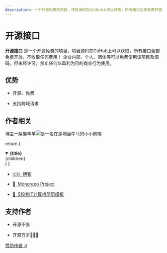 ```yaml
---
description: 一个开源免费的项目，项目源码在GitHub上可以获取，所有接口全部免费开放，不收取任何费用！企业内部、个人、团体等可以免费使用该项目及源码。但未经许可，禁止任何以盈利为目的商业行为使用。
---
```




# 开源接口

**开源接口** 是一个开源免费的项目，项目源码在GitHub上可以获取，所有接口全部免费开放，不收取任何费用！
企业内部、个人、团体等可以免费使用该项目及源码。但未经许可，禁止任何以盈利为目的商业行为使用。

## 优势

* 开源、免费

* 支持跨域请求

## 作者相关

<div className="flex mt-4">
  <span>博主</span><Link target="_blank" className="flex mx-2 nx-text-primary-600 nx-underline nx-decoration-from-font" href="https://github.com/ytlyy1773">一条懒羊羊<img src='https://www.jwblog.cn/image/logo.svg' /></Link><span>是一名在深圳当牛马的小小前端</span>
</div>

  return (
    <details
      open
      className="last-of-type:mb-0 rounded-lg bg-neutral-50 dark:bg-neutral-800 p-2 mt-4"
    >
      <summary>
        <strong className="text-lg">{title}</strong>
      </summary>
      <div className="nx-p-2">{children}</div>
    </details>
  )
}

<FAQBox title="博主其他作品">

- [🇨🇳&nbsp;&nbsp;博客](https://www.jwblog.cn)

- [🔰&nbsp;&nbsp;Monorepo Project](https://www.mnrp.top/)

- [📂&nbsp;&nbsp;518套IT计算机简历模板](https://github.com/ytlyy1773/curriculum-vitae)

</FAQBox>

## 支持作者

* 开源不易

* 开源万岁🎉🎉🎉

[赞助作者 ↗](https://www.jwblog.cn/oneself/author.html#%E6%88%90%E4%B8%BA%E7%BD%91%E7%AB%99%E7%9A%84%E8%B5%9E%E5%8A%A9%E8%80%85)

